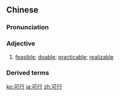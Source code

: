 ==Chinese==
{{zh-forms}}

===Pronunciation===
{{zh-pron
|m=kěxíng
|c=ho2 hang4
|mn=khó-hêng
|ma=Zh-kexíng.ogg
|cat=a
}}

===Adjective===
{{zh-adj}}

# [[feasible]]; [[doable]]; [[practicable]]; [[realizable]]

===Derived terms===
{{zh-der|可行性}}

{{zh-cat|Intermediate}}

[[ko:可行]]
[[ja:可行]]
[[zh:可行]]